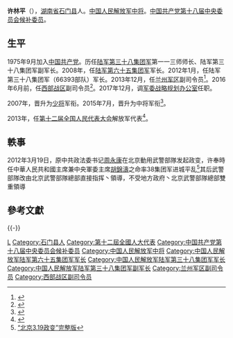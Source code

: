 '''许林平'''（{{bd|1957年|3月||}}），[[湖南省|湖南省]][[石门县|石门县]]人。[[中国人民解放军中将|中国人民解放军中将]]。[[中国共产党第十八届中央委员会|中国共产党第十八届中央委员会]][[中国共产党第十八届中央委员会候补委员列表|候补委员]]。

==生平==
1975年9月加入[[中国共产党|中国共产党]]。历任[[中国人民解放军陆军第八十二集团军|陆军第三十八集团军]]第一一三师师长、陆军第三十八集团军副军长。2008年，任[[中国人民解放军陆军第六十五集团军|陆军第六十五集团军]]军长。2012年1月，任陆军第三十八集团军（66393部队）军长。2013年12月，任[[中国人民解放军兰州军区|兰州军区]]副司令员<ref>{{cite web|title=许林平、张建胜升任兰州军区副司令员|url=http://news.ifeng.com/mainland/renshi/detail_2014_01/08/32816356_0.shtml|accessdate=2014-01-08|publisher=凤凰网|archiveurl=https://web.archive.org/web/20140108015402/http://news.ifeng.com/mainland/renshi/detail_2014_01/08/32816356_0.shtml|archivedate=2014-01-08|dead-url=no}}</ref>。2016年6月前，任[[中国人民解放军西部战区|西部战区]]副司令员<ref>{{cite web|title=许林平中将任西部战区副司令员|url=http://china.caixin.com/2016-09-29/100993137.html|accessdate=2016-10-04|publisher=财新网|archiveurl=https://web.archive.org/web/20161005233316/http://china.caixin.com/2016-09-29/100993137.html|archivedate=2016-10-05|dead-url=yes}}</ref>。2017年12月，调[[中央军事委员会战略规划办公室|军委战略规划办公室]]任职。

2007年，晋升为[[中国人民解放军少将|少将]]军衔。2015年7月，晋升为中将军衔<ref>{{cite news|title=兰州军区副司令员许林平、张建胜等3人同时晋升中将|url=http://www.thepaper.cn/newsDetail_forward_1358754|accessdate=2015-07-30|newspaper=澎湃新闻|archivedate=2015-08-04|archiveurl=https://web.archive.org/web/20150804181839/http://www.thepaper.cn/newsDetail_forward_1358754|dead-url=no}}</ref>。

2013年，任[[第十二届全国人民代表大会|第十二届全国人民代表大会]]解放军代表<ref>{{cite news|title=全国人大代表信息-许林平|url=http://210.82.31.1:8084/delegate/viewDelegate.action?dbid=122817|accessdate=2013-04-05|newspaper=全国人大网|archiveurl=https://web.archive.org/web/20160305220941/http://www.npc.gov.cn/delegate/viewDelegate.action?dbid=122817|archivedate=2016-03-05|dead-url=yes}}</ref>。

==軼事==
2012年3月19日，原中共政法委书记[[周永康|周永康]]在北京動用武警部隊发起政变，许奉時任中華人民共和國主席兼中央軍委主席[[胡錦濤|胡錦濤]]之命率38集团军进城平乱<ref>[https://www.epochtimes.com/gb/15/7/4/n4472566.htm/amp “北京3.19政变”完整版] </ref>其后武警部隊改由北京武警部隊總部直接指挥丶領導，不受地方政府丶北京武警部隊總部雙重領導

==參考文獻==
{{reflist}}

{{-}}
{{start box}}
{{s-mil|pla}}
{{s-before|[[王西欣|王西欣]]}}
{{s-title|[[中国人民解放军陆军第八十二集团军|中国人民解放军陆军第三十八集团军]]军长|2012年1月—2013年12月}}
{{s-after|[[刘振立|刘振立]]}}
{{end box}}

{{DEFAULTSORT:Xu许}}
[[Category:许姓|L]]
[[Category:石门县人|Category:石门县人]]
[[Category:第十二屆全國人大代表|Category:第十二屆全國人大代表]]
[[Category:中国共产党第十八届中央委员会候补委员|Category:中国共产党第十八届中央委员会候补委员]]
[[Category:中国人民解放军中将|Category:中国人民解放军中将]]
[[Category:中国人民解放军陆军第六十五集团军军长|Category:中国人民解放军陆军第六十五集团军军长]]
[[Category:中国人民解放军陆军第三十八集团军军长|Category:中国人民解放军陆军第三十八集团军军长]]
[[Category:中国人民解放军陆军第三十八集团军副军长|Category:中国人民解放军陆军第三十八集团军副军长]]
[[Category:兰州军区副司令员|Category:兰州军区副司令员]]
[[Category:西部战区副司令员|Category:西部战区副司令员]]